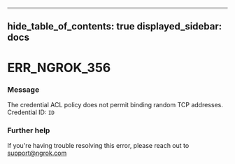 

---
hide_table_of_contents: true
displayed_sidebar: docs
---


# ERR_NGROK_356

### Message
The credential ACL policy does not permit binding random TCP addresses.
Credential ID: `ID`

<ErrorDetails />



### Further help
If you're having trouble resolving this error, please reach out to [support@ngrok.com](mailto:support@ngrok.com?subject=Help%20with%20ERR_NGROK_356)

